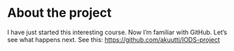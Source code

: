 
# About the project

I have just started this interesting course. Now I'm familiar with GitHub. Let's see what happens next. See this: <https://github.com/akuutti/IODS-project> 